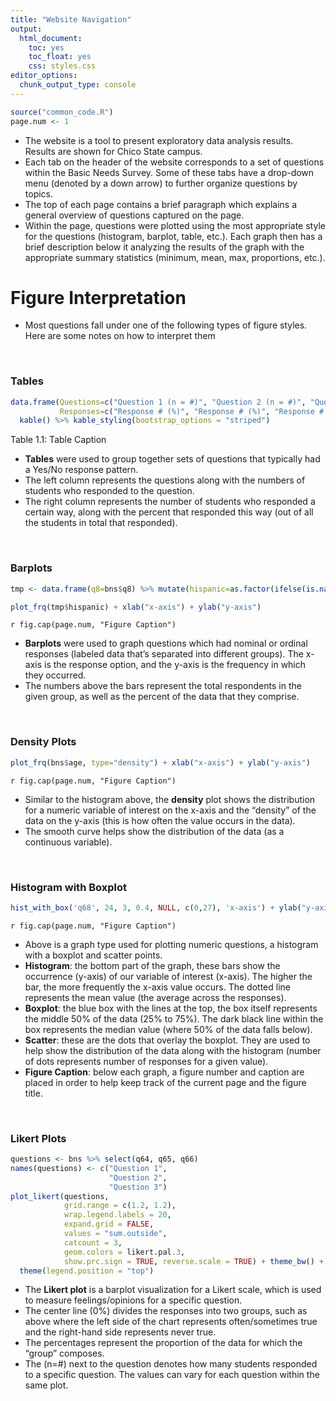 ```yaml
---
title: "Website Navigation"
output: 
  html_document: 
    toc: yes
    toc_float: yes
    css: styles.css
editor_options: 
  chunk_output_type: console
---
```


```r
source("common_code.R")
page.num <- 1
```


- The website is a tool to present exploratory data analysis results. Results are shown for Chico State campus.
- Each tab on the header of the website corresponds to a set of questions within the Basic Needs Survey. Some of these tabs have a drop-down menu (denoted by a down arrow) to further organize questions by topics.
- The top of each page contains a brief paragraph which explains a general overview of questions captured on the page.
- Within the page, questions were plotted using the most appropriate style for the questions (histogram, barplot, table, etc.). Each graph then has a brief description below it analyzing the results of the graph with the appropriate summary statistics (minimum, mean, max, proportions, etc.).


# Figure Interpretation

- Most questions fall under one of the following types of figure styles. Here are some notes on how to interpret them

<br>

### Tables
```r
data.frame(Questions=c("Question 1 (n = #)", "Question 2 (n = #)", "Question 3 (n = #)"),
           Responses=c("Response # (%)", "Response # (%)", "Response # (%)")) %>%
  kable() %>% kable_styling(bootstrap_options = "striped")
```
Table 1.1: Table Caption

- **Tables** were used to group together sets of questions that typically had a Yes/No response pattern.
- The left column represents the questions along with the numbers of students who responded to the question.
- The right column represents the number of students who responded a certain way, along with the percent that responded this way (out of all the students in total that responded).

<br>

### Barplots
```r
tmp <- data.frame(q8=bns$q8) %>% mutate(hispanic=as.factor(ifelse(is.na(q8), NA, ifelse(grepl("Yes", q8), "Yes", "No")))) %>% select(-q8)

plot_frq(tmp$hispanic) + xlab("x-axis") + ylab("y-axis")
```
`r fig.cap(page.num, "Figure Caption")`

- **Barplots** were used to graph questions which had nominal or ordinal responses (labeled data that's separated into different groups). The x-axis is the response option, and the y-axis is the frequency in which they occurred.
- The numbers above the bars represent the total respondents in the given group, as well as the percent of the data that they comprise.

<br>

### Density Plots 
```r
plot_frq(bns$age, type="density") + xlab("x-axis") + ylab("y-axis")
```
`r fig.cap(page.num, "Figure Caption")`

- Similar to the histogram above, the **density** plot shows the distribution for a numeric variable of interest on the x-axis and the "density" of the data on the y-axis (this is how often the value occurs in the data).
- The smooth curve helps show the distribution of the data (as a continuous variable).

<br>

### Histogram with Boxplot
```r
hist_with_box('q68', 24, 3, 0.4, NULL, c(0,27), 'x-axis') + ylab("y-axis")
```
`r fig.cap(page.num, "Figure Caption")`

- Above is a graph type used for plotting numeric questions, a histogram with a boxplot and scatter points.
- **Histogram**: the bottom part of the graph, these bars show the occurrence (y-axis) of our variable of interest (x-axis). The higher the bar, the more frequently the x-axis value occurs. The dotted line represents the mean value (the average across the responses).
- **Boxplot**: the blue box with the lines at the top, the box itself represents the middle 50% of the data (25% to 75%). The dark black line within the box represents the median value (where 50% of the data falls below). 
- **Scatter**: these are the dots that overlay the boxplot. They are used to help show the distribution of the data along with the histogram (number of dots represents number of responses for a given value). 
- **Figure Caption**: below each graph, a figure number and caption are placed in order to help keep track of the current page and the figure title.

<br>

### Likert Plots
```r
questions <- bns %>% select(q64, q65, q66)
names(questions) <- c("Question 1",
                      "Question 2",
                      "Question 3")
plot_likert(questions,
            grid.range = c(1.2, 1.2),
            wrap.legend.labels = 20,
            expand.grid = FALSE,
            values = "sum.outside",
            catcount = 3,
            geom.colors = likert.pal.3,
            show.prc.sign = TRUE, reverse.scale = TRUE) + theme_bw() + 
  theme(legend.position = "top")

```

- The **Likert plot** is a barplot visualization for a Likert scale, which is used to measure feelings/opinions for a specific question.  
- The center line (0%) divides the responses into two groups, such as above where the left side of the chart represents often/sometimes true and the right-hand side represents never true.  
- The percentages represent the proportion of the data for which the "group" composes.  
- The (n=#) next to the question denotes how many students responded to a specific question. The values can vary for each question within the same plot.  

